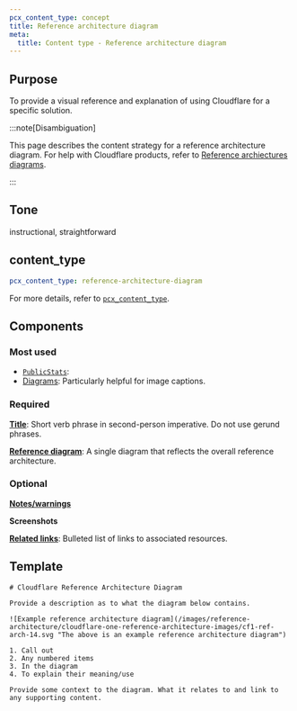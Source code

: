 ```yaml
---
pcx_content_type: concept
title: Reference architecture diagram
meta:
  title: Content type - Reference architecture diagram
---
```



## Purpose

To provide a visual reference and explanation of using Cloudflare for a specific solution.

:::note[Disambiguation]

This page describes the content strategy for a reference architecture diagram. For help with Cloudflare products, refer to [Reference archiectures diagrams](/reference-architecture/diagrams/).

:::

## Tone

instructional, straightforward

## content_type

```yaml
pcx_content_type: reference-architecture-diagram
```

For more details, refer to [`pcx_content_type`](/style-guide/frontmatter/custom-properties/#pcx_content_type).

## Components

### Most used

- [`PublicStats`](/style-guide/components/public-stats/): <Render file="public-stats-definition" />
- [Diagrams](/style-guide/documentation-content-strategy/component-attributes/diagrams/): Particularly helpful for image captions.

### Required

[**Title**](/style-guide/documentation-content-strategy/component-attributes/titles/): Short verb phrase in second-person imperative. Do not use gerund phrases.

[**Reference diagram**](/style-guide/documentation-content-strategy/component-attributes/reference-diagram/): A single diagram that reflects the overall reference architecture.

### Optional

[**Notes/warnings**](/style-guide/documentation-content-strategy/component-attributes/notes-tips-warnings/)

**Screenshots**

[**Related links**](/style-guide/documentation-content-strategy/component-attributes/links/): Bulleted list of links to associated resources.

## Template

```
# Cloudflare Reference Architecture Diagram

Provide a description as to what the diagram below contains.

![Example reference architecture diagram](/images/reference-architecture/cloudflare-one-reference-architecture-images/cf1-ref-arch-14.svg "The above is an example reference architecture diagram")

1. Call out
2. Any numbered items
3. In the diagram
4. To explain their meaning/use

Provide some context to the diagram. What it relates to and link to any supporting content.

```
